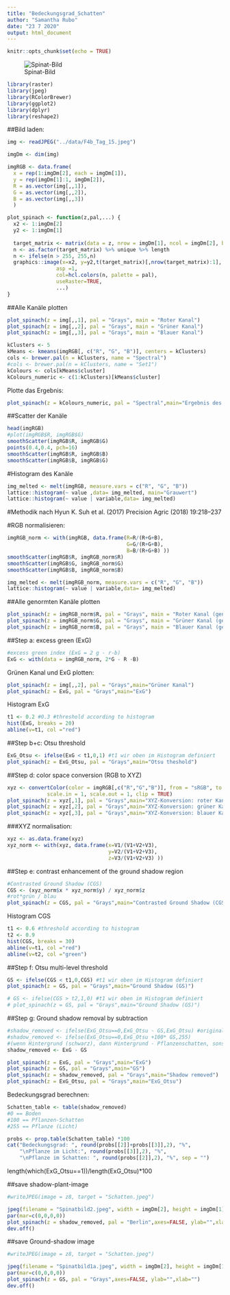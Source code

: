 ```yaml
---
title: "Bedeckungsgrad_Schatten"
author: "Samantha Rubo"
date: "23 7 2020"
output: html_document
---
```


```r
knitr::opts_chunk$set(echo = TRUE)
```

![Spinat-Bild](../data/F4b_Tag_15.jpeg)


```r
library(raster)
library(jpeg)
library(RColorBrewer)
library(ggplot2)
library(dplyr)
library(reshape2)
```

##Bild laden:
```r
img <- readJPEG("../data/F4b_Tag_15.jpeg")

imgDm <- dim(img)

imgRGB <- data.frame(
  x = rep(1:imgDm[2], each = imgDm[1]),
  y = rep(imgDm[1]:1, imgDm[2]),
  R = as.vector(img[,,1]),
  G = as.vector(img[,,2]),
  B = as.vector(img[,,3])
  )
```


```r
plot_spinach <- function(z,pal,...) {
  x2 <- 1:imgDm[2]
  y2 <- 1:imgDm[1]
  
  target_matrix <- matrix(data = z, nrow = imgDm[1], ncol = imgDm[2], byrow = FALSE) 
  n <- as.factor(target_matrix) %>% unique %>% length
  n <- ifelse(n > 255, 255,n)
  graphics::image(x=x2, y=y2,t(target_matrix)[,nrow(target_matrix):1],
                asp =1, 
                col=hcl.colors(n, palette = pal), 
                useRaster=TRUE,
                ...)
}
```

##Alle Kanäle plotten
```r
plot_spinach(z = img[,,1], pal = "Grays", main = "Roter Kanal")
plot_spinach(z = img[,,2], pal = "Grays", main = "Grüner Kanal")
plot_spinach(z = img[,,3], pal = "Grays", main = "Blauer Kanal")
```


```r
kClusters <- 5
kMeans <- kmeans(imgRGB[, c("R", "G", "B")], centers = kClusters)
cols <- brewer.pal(n = kClusters, name = "Spectral")
#cols <- brewer.pal(n = kClusters, name = "Set1")
kColours <- cols[kMeans$cluster]
kColours_numeric <- c(1:kClusters)[kMeans$cluster]
```

Plotte das Ergebnis:
```r
plot_spinach(z = kColours_numeric, pal = "Spectral",main="Ergebnis des Kmeans-Clusterings")

```

##Scatter der Kanäle
```r
head(imgRGB)
#plot(imgRGB$R, imgRGB$G)
smoothScatter(imgRGB$R, imgRGB$G)
points(0.4,0.4, pch=16)
smoothScatter(imgRGB$R, imgRGB$B)
smoothScatter(imgRGB$B, imgRGB$G)
```

#Histogram des Kanäle
```r
img_melted <- melt(imgRGB, measure.vars = c("R", "G", "B"))
lattice::histogram(~ value ,data= img_melted, main="Grauwert")
lattice::histogram(~ value | variable,data= img_melted)
```

#Methodik nach Hyun K. Suh et al. (2017)
Precision Agric (2018) 19:218–237

#RGB normalisieren:
```r
imgRGB_norm <- with(imgRGB, data.frame(R=R/(R+G+B),
                                       G=G/(R+G+B),
                                       B=B/(R+G+B) ))
smoothScatter(imgRGB$R, imgRGB_norm$R)
smoothScatter(imgRGB$G, imgRGB_norm$G)
smoothScatter(imgRGB$B, imgRGB_norm$B)

img_melted <- melt(imgRGB_norm, measure.vars = c("R", "G", "B"))
lattice::histogram(~ value | variable,data= img_melted)
```

##Alle genormten Kanäle plotten
```r
plot_spinach(z = imgRGB_norm$R, pal = "Grays", main = "Roter Kanal (genormt)")
plot_spinach(z = imgRGB_norm$G, pal = "Grays", main = "Grüner Kanal (genormt)")
plot_spinach(z = imgRGB_norm$B, pal = "Grays", main = "Blauer Kanal (genormt)")
```


##Step a: excess green (ExG)
```r
#excess green index (ExG = 2 g - r-b)
ExG <- with(data = imgRGB_norm, 2*G - R -B) 
```

Grünen Kanal und ExG plotten:
```r
plot_spinach(z = img[,,2], pal = "Grays",main="Grüner Kanal")
plot_spinach(z = ExG, pal = "Grays",main="ExG")
```
Histogram ExG
```r
t1 <- 0.2 #0.3 #threshold according to histogram
hist(ExG, breaks = 20)
abline(v=t1, col ="red")
```

##Step b+c: Otsu threshold
```r
ExG_Otsu <- ifelse(ExG < t1,0,1) #t1 wir oben im Histogram definiert
plot_spinach(z = ExG_Otsu, pal = "Grays",main="Otsu theshold")
```

##Step d: color space conversion (RGB to XYZ)
```r
xyz <- convertColor(color = imgRGB[,c("R","G","B")], from = "sRGB", to = "XYZ",
             scale.in = 1, scale.out = 1, clip = TRUE)
plot_spinach(z = xyz[,1], pal = "Grays",main="XYZ-Konversion: roter Kanal")
plot_spinach(z = xyz[,2], pal = "Grays",main="XYZ-Konversion: grüner Kanal")
plot_spinach(z = xyz[,3], pal = "Grays",main="XYZ-Konversion: blauer Kanal")
```


###XYZ normalisation:
```r
xyz <- as.data.frame(xyz)
xyz_norm <- with(xyz, data.frame(x=V1/(V1+V2+V3),
                                 y=V2/(V1+V2+V3),
                                 z=V3/(V1+V2+V3) ))
```



##Step e: contrast enhancement of the ground shadow region
```r
#Contrasted Ground Shadow (CGS)
CGS <- (xyz_norm$x * xyz_norm$y) / xyz_norm$z
#rot*grün / blau
plot_spinach(z = CGS, pal = "Grays",main="Contrasted Ground Shadow (CGS)")
```

Histogram CGS
```r
t1 <- 0.6 #threshold according to histogram
t2 <- 0.9
hist(CGS, breaks = 30)
abline(v=t1, col ="red")
abline(v=t2, col ="green")
```

##Step f: Otsu multi-level threshold
```r
GS <- ifelse(CGS < t1,0,CGS) #t1 wir oben im Histogram definiert
plot_spinach(z = GS, pal = "Grays",main="Ground Shadow (GS)")

# GS <- ifelse(CGS > t2,1,0) #t1 wir oben im Histogram definiert
# plot_spinach(z = GS, pal = "Grays",main="Ground Shadow (GS)")
```



##Step g: Ground shadow removal by subtraction
```r
#shadow_removed <- ifelse(ExG_Otsu==0,ExG_Otsu - GS,ExG_Otsu) #original
#shadow_removed <- ifelse(ExG_Otsu==0,ExG_Otsu +100* GS,255)
#(wenn Hintergrund (schwarz), dann Hintergrund - Pflanzenschatten, sonst weiß)
shadow_removed <- ExG - GS

plot_spinach(z = ExG, pal = "Grays",main="ExG")
plot_spinach(z = GS, pal = "Grays",main="GS")
plot_spinach(z = shadow_removed, pal = "Grays",main="Shadow removed")
plot_spinach(z = ExG_Otsu, pal = "Grays",main="ExG_Otsu")
```

Bedeckungsgrad berechnen:
```r
Schatten_table <- table(shadow_removed)
#0 == Boden
#100 == Pflanzen-Schatten
#255 == Pflanze (Licht)

probs <- prop.table(Schatten_table) *100 
cat("Bedeckungsgrad: ", round(probs[[2]]+probs[[3]],2), "%",
    "\nPflanze im Licht:", round(probs[[3]],2), "%", 
    "\nPflanze im Schatten: ", round(probs[[2]],2), "%", sep = "")

```
length(which(ExG_Otsu==1))/length(ExG_Otsu)*100

##save shadow-plant-image
```r
#writeJPEG(image = z8, target = "Schatten.jpeg")

jpeg(filename = "Spinatbild2.jpeg", width = imgDm[2], height = imgDm[1])
par(mar=c(0,0,0,0))
plot_spinach(z = shadow_removed, pal = "Berlin",axes=FALSE, ylab="",xlab="")
dev.off()
```

##save Ground-shadow image
```r
#writeJPEG(image = z8, target = "Schatten.jpeg")

jpeg(filename = "Spinatbild1a.jpeg", width = imgDm[2], height = imgDm[1])
par(mar=c(0,0,0,0))
plot_spinach(z = GS, pal = "Grays",axes=FALSE, ylab="",xlab="")
dev.off()
```
